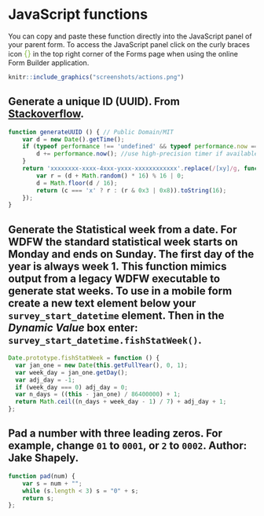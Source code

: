 # JavaScript functions {-}

You can copy and paste these function directly into the JavaScript panel of your parent form. To access the JavaScript panel click on the curly braces icon <span style="color:#89BD48; font-size: 1.2em;">{}</span> in the top right corner of the Forms page when using the online Form Builder application.


```r
knitr::include_graphics("screenshots/actions.png")
```

## Generate a unique ID (UUID). From [Stackoverflow](https://stackoverflow.com/questions/105034/create-guid-uuid-in-javascript).

```js
function generateUUID () { // Public Domain/MIT
    var d = new Date().getTime();
    if (typeof performance !== 'undefined' && typeof performance.now === 'function'){
        d += performance.now(); //use high-precision timer if available
    }
    return 'xxxxxxxx-xxxx-4xxx-yxxx-xxxxxxxxxxxx'.replace(/[xy]/g, function (c) {
        var r = (d + Math.random() * 16) % 16 | 0;
        d = Math.floor(d / 16);
        return (c === 'x' ? r : (r & 0x3 | 0x8)).toString(16);
    });
}
```

## Generate the Statistical week from a date. For WDFW the standard statistical week starts on Monday and ends on Sunday. The first day of the year is always week 1. This function mimics output from a legacy WDFW executable to generate stat weeks. To use in a mobile form create a new text element below your `survey_start_datetime` element. Then in the *Dynamic Value* box enter: `survey_start_datetime.fishStatWeek()`.    

```js
Date.prototype.fishStatWeek = function () {
  var jan_one = new Date(this.getFullYear(), 0, 1);
  var week_day = jan_one.getDay();
  var adj_day = -1;
  if (week_day === 0) adj_day = 0;
  var n_days = ((this - jan_one) / 86400000) + 1;
  return Math.ceil((n_days + week_day - 1) / 7) + adj_day + 1;
};
```

## Pad a number with three leading zeros. For example, change `01` to `0001`, or `2` to `0002`. Author: Jake Shapely.  

```js
function pad(num) {
    var s = num + "";
    while (s.length < 3) s = "0" + s;
    return s;
};
```